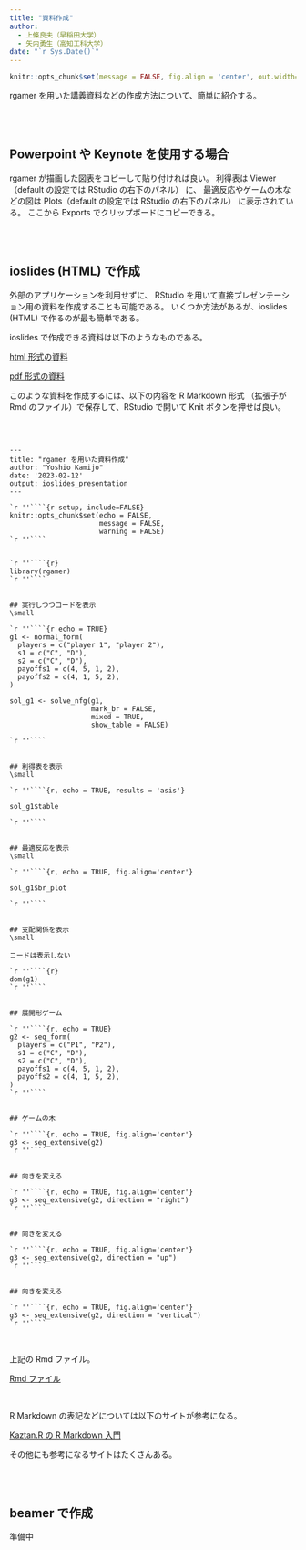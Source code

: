 ```yaml
---
title: "資料作成"
author:
  - 上條良夫（早稲田大学）
  - 矢内勇生（高知工科大学）
date: "`r Sys.Date()`"
---
```



```r
knitr::opts_chunk$set(message = FALSE, fig.align = 'center', out.width="80%", out.height="80%")
```


rgamer を用いた講義資料などの作成方法について、簡単に紹介する。

<br>
<br>

## Powerpoint や Keynote を使用する場合

rgamer が描画した図表をコピーして貼り付ければ良い。
利得表は Viewer （default の設定では RStudio の右下のパネル） に、
最適反応やゲームの木などの図は Plots（default の設定では RStudio の右下のパネル） に表示されている。
ここから Exports でクリップボードにコピーできる。


<br>
<br>

## ioslides (HTML) で作成

外部のアプリケーションを利用せずに、
RStudio を用いて直接プレゼンテーション用の資料を作成することも可能である。
いくつか方法があるが、ioslides (HTML) で作るのが最も簡単である。

ioslides で作成できる資料は以下のようなものである。

<a href="data/test01.html"> html 形式の資料</a>

<a href="data/test01.pdf"> pdf 形式の資料</a>

このような資料を作成するには、以下の内容を R Markdown 形式 （拡張子が Rmd のファイル）で保存して、RStudio で開いて Knit ボタンを押せば良い。

<br>


````

---
title: "rgamer を用いた資料作成"
author: "Yoshio Kamijo"
date: '2023-02-12'
output: ioslides_presentation
---

`r ''````{r setup, include=FALSE}
knitr::opts_chunk$set(echo = FALSE,
                      message = FALSE,
                      warning = FALSE)
`r ''````


`r ''````{r}
library(rgamer)
`r ''````


## 実行しつつコードを表示
\small

`r ''````{r echo = TRUE}
g1 <- normal_form(
  players = c("player 1", "player 2"), 
  s1 = c("C", "D"), 
  s2 = c("C", "D"),   
  payoffs1 = c(4, 5, 1, 2),
  payoffs2 = c(4, 1, 5, 2),
)

sol_g1 <- solve_nfg(g1, 
                    mark_br = FALSE, 
                    mixed = TRUE, 
                    show_table = FALSE)

`r ''````


## 利得表を表示
\small

`r ''````{r, echo = TRUE, results = 'asis'}

sol_g1$table

`r ''````


## 最適反応を表示
\small

`r ''````{r, echo = TRUE, fig.align='center'}

sol_g1$br_plot

`r ''````


## 支配関係を表示
\small

コードは表示しない

`r ''````{r}
dom(g1)
`r ''````


## 展開形ゲーム

`r ''````{r, echo = TRUE}
g2 <- seq_form(
  players = c("P1", "P2"), 
  s1 = c("C", "D"), 
  s2 = c("C", "D"),   
  payoffs1 = c(4, 5, 1, 2),
  payoffs2 = c(4, 1, 5, 2),
)
`r ''````


## ゲームの木

`r ''````{r, echo = TRUE, fig.align='center'}
g3 <- seq_extensive(g2)
`r ''````


## 向きを変える

`r ''````{r, echo = TRUE, fig.align='center'}
g3 <- seq_extensive(g2, direction = "right")
`r ''````


## 向きを変える

`r ''````{r, echo = TRUE, fig.align='center'}
g3 <- seq_extensive(g2, direction = "up")
`r ''````


## 向きを変える

`r ''````{r, echo = TRUE, fig.align='center'}
g3 <- seq_extensive(g2, direction = "vertical")
`r ''````

````

<br>

上記の Rmd ファイル。

<a href="data/test01.Rmd"> Rmd ファイル </a>

<br>

R Markdown の表記などについては以下のサイトが参考になる。

<a href="https://kazutan.github.io/kazutanR/Rmd_intro.html"> Kaztan.R の R Markdown 入門 </a>

その他にも参考になるサイトはたくさんある。


<br>
<br>

## beamer で作成

準備中





